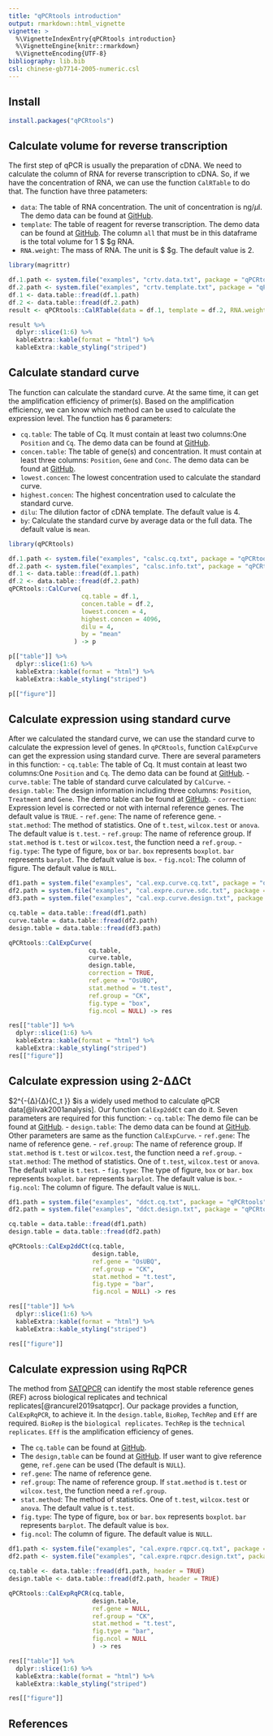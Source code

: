 ```yaml
---
title: "qPCRtools introduction"
output: rmarkdown::html_vignette
vignette: >
  %\VignetteIndexEntry{qPCRtools introduction}
  %\VignetteEngine{knitr::rmarkdown}
  %\VignetteEncoding{UTF-8}
bibliography: lib.bib
csl: chinese-gb7714-2005-numeric.csl
---
```


## Install

```r
install.packages("qPCRtools")
```

## Calculate volume for reverse transcription

The first step of qPCR is usually the preparation of cDNA. We need to calculate the column of RNA for reverse transcription to cDNA. So, if we have the concentration of RNA, we can use the function `CalRTable` to do that. The function have three patameters:

-   `data`: The table of RNA concentration. The unit of concentration is ng/$\mu$l. The demo data can be found at [GitHub](https://github.com/lixiang117423/qPCRtools/blob/main/CRAN/qPCRtools/inst/examples/crtv.data.txt).
-   `template`: The table of reagent for reverse transcription. The demo data can be found at [GitHub](https://github.com/lixiang117423/qPCRtools/blob/main/CRAN/qPCRtools/inst/examples/crtv.template.txt). The column `all` that must be in this dataframe is the total volume for 1 $ \mu$g RNA.
-   `RNA.weight`: The mass of RNA. The unit is $ \mu$g. The default value is 2.

```r
library(magrittr)

df.1.path <- system.file("examples", "crtv.data.txt", package = "qPCRtools")
df.2.path <- system.file("examples", "crtv.template.txt", package = "qPCRtools")
df.1 <- data.table::fread(df.1.path)
df.2 <- data.table::fread(df.2.path)
result <- qPCRtools::CalRTable(data = df.1, template = df.2, RNA.weight = 2)

result %>% 
  dplyr::slice(1:6) %>% 
  kableExtra::kable(format = "html") %>% 
  kableExtra::kable_styling("striped")
```

## Calculate standard curve

The function can calculate the standard curve. At the same time, it can get the amplification efficiency of primer(s). Based on the amplification efficiency, we can know which method can be used to calculate the expression level. The function has 6 parameters:

-   `cq.table`: The table of Cq. It must contain at least two columns:One `Position` and `Cq`. The demo data can be found at [GitHub](https://github.com/lixiang117423/qPCRtools/blob/main/CRAN/qPCRtools/inst/examples/calsc.cq.txt).
-   `concen.table`: The table of gene(s) and concentration. It must contain at least three columns: `Position`, `Gene` and `Conc`. The demo data can be found at [GitHub](https://github.com/lixiang117423/qPCRtools/blob/main/CRAN/qPCRtools/inst/examples/calsc.info.txt).
-   `lowest.concen`: The lowest concentration used to calculate the standard curve.
-   `highest.concen`: The highest concentration used to calculate the standard curve.
-   `dilu`: The dilution factor of cDNA template. The default value is 4.
-   `by`: Calculate the standard curve by average data or the full data. The default value is `mean`.

```r
library(qPCRtools)

df.1.path <- system.file("examples", "calsc.cq.txt", package = "qPCRtools")
df.2.path <- system.file("examples", "calsc.info.txt", package = "qPCRtools")
df.1 <- data.table::fread(df.1.path)
df.2 <- data.table::fread(df.2.path)
qPCRtools::CalCurve(
                    cq.table = df.1,
                    concen.table = df.2,
                    lowest.concen = 4,
                    highest.concen = 4096,
                    dilu = 4,
                    by = "mean"
                  ) -> p

p[["table"]] %>% 
  dplyr::slice(1:6) %>% 
  kableExtra::kable(format = "html") %>% 
  kableExtra::kable_styling("striped")

p[["figure"]]

```

## Calculate expression using standard curve
After we calculated the standard curve, we can use the standard curve to calculate the expression level of genes. In `qPCRtools`, function `CalExpCurve` can get the expression using standard curve. There are several parameters in this function:
- `cq.table`: The table of Cq. It must contain at least two columns:One `Position` and `Cq`. The demo data can be found at [GitHub](https://github.com/lixiang117423/qPCRtools/blob/main/CRAN/qPCRtools/inst/examples/cal.exp.curve.cq.csv).
- `curve.table`: The table of standard curve calculated by `CalCurve`.
- `design.table`: The design information including three columns: `Position`,	`Treatment` and	`Gene`. The demo table can be found at [GitHub](https://github.com/lixiang117423/qPCRtools/blob/main/CRAN/qPCRtools/inst/examples/cal.exp.curve.design.txt). 
- `correction`: Expression level is corrected or not with internal reference genes. The default value is `TRUE`.
- `ref.gene`: The name of reference gene.
- `stat.method`: The method of statistics. One of `t.test`, `wilcox.test` or `anova`. The default value is `t.test`.
- `ref.group`: The name of reference group. If `stat.method` is `t.test` or `wilcox.test`, the function need a `ref.group`.
- `fig.type`: The type of figure, `box` or `bar`. `box` represents `boxplot`. `bar` represents `barplot`. The default value is `box`.
- `fig.ncol`: The column of figure. The default value is `NULL`.



```r
df1.path = system.file("examples", "cal.exp.curve.cq.txt", package = "qPCRtools")
df2.path = system.file("examples", "cal.expre.curve.sdc.txt", package = "qPCRtools")
df3.path = system.file("examples", "cal.exp.curve.design.txt", package = "qPCRtools")

cq.table = data.table::fread(df1.path)
curve.table = data.table::fread(df2.path)
design.table = data.table::fread(df3.path)

qPCRtools::CalExpCurve(
                      cq.table,
                      curve.table,
                      design.table,
                      correction = TRUE,
                      ref.gene = "OsUBQ",
                      stat.method = "t.test",
                      ref.group = "CK",
                      fig.type = "box",
                      fig.ncol = NULL) -> res

res[["table"]] %>% 
  dplyr::slice(1:6) %>% 
  kableExtra::kable(format = "html") %>% 
  kableExtra::kable_styling("striped")
res[["figure"]]
```

## Calculate expression using 2-ΔΔCt
$2^{-{Δ}{Δ}{C_t }} $is a widely used method to calculate qPCR data[@livak2001analysis]. Our function `CalExp2ddCt` can do it. Seven parameters are required for this function:
- `cq.table`: The demo file can be found at [GitHub](https://github.com/lixiang117423/qPCRtools/blob/main/CRAN/qPCRtools/inst/examples/ddct.cq.txt).
- `design.table`: The demo data can be found at [GitHub](https://github.com/lixiang117423/qPCRtools/blob/main/CRAN/qPCRtools/inst/examples/ddct.design.txt).
Other parameters are same as the function `CalExpCurve`.
- `ref.gene`: The name of reference gene.
- `ref.group`: The name of reference group. If `stat.method` is `t.test` or `wilcox.test`, the function need a `ref.group`.
- `stat.method`: The method of statistics. One of `t.test`, `wilcox.test` or `anova`. The default value is `t.test`.
- `fig.type`: The type of figure, `box` or `bar`. `box` represents `boxplot`. `bar` represents `barplot`. The default value is `box`.
- `fig.ncol`: The column of figure. The default value is `NULL`.

```r
df1.path = system.file("examples", "ddct.cq.txt", package = "qPCRtools")
df2.path = system.file("examples", "ddct.design.txt", package = "qPCRtools")

cq.table = data.table::fread(df1.path)
design.table = data.table::fread(df2.path)

qPCRtools::CalExp2ddCt(cq.table,
                       design.table,
                       ref.gene = "OsUBQ",
                       ref.group = "CK",
                       stat.method = "t.test",
                       fig.type = "bar",
                       fig.ncol = NULL) -> res

res[["table"]] %>% 
  dplyr::slice(1:6) %>% 
  kableExtra::kable(format = "html") %>% 
  kableExtra::kable_styling("striped")

res[["figure"]]
```

## Calculate expression using RqPCR
The method from [SATQPCR](http://satqpcr.sophia.inra.fr/cgi/home.cgi) can identify the most stable reference genes (REF) across biological replicates and technical replicates[@rancurel2019satqpcr]. Our package provides a function, `CalExpRqPCR`, to achieve it. In the `design.table`, `BioRep`,	`TechRep` and `Eff` are required. `BioRep` is the `biological replicates`. `TechRep` is the `technical replicates`. `Eff` is the amplification efficiency of genes. 

- The `cq.table` can be found at [GitHub](https://github.com/lixiang117423/qPCRtools/blob/main/CRAN/qPCRtools/inst/examples/cal.expre.rqpcr.cq.txt). 
- The `design,table` can be found at [GitHub](https://github.com/lixiang117423/qPCRtools/blob/main/CRAN/qPCRtools/inst/examples/cal.expre.rqpcr.design.txt). If user want to give reference gene, `ref.gene` can be used (The default is `NULL`).
- `ref.gene`: The name of reference gene.
- `ref.group`: The name of reference group. If `stat.method` is `t.test` or `wilcox.test`, the function need a `ref.group`.
- `stat.method`: The method of statistics. One of `t.test`, `wilcox.test` or `anova`. The default value is `t.test`.
- `fig.type`: The type of figure, `box` or `bar`. `box` represents `boxplot`. `bar` represents `barplot`. The default value is `box`.
- `fig.ncol`: The column of figure. The default value is `NULL`.

```r
df1.path <- system.file("examples", "cal.expre.rqpcr.cq.txt", package = "qPCRtools")
df2.path <- system.file("examples", "cal.expre.rqpcr.design.txt", package = "qPCRtools")

cq.table <- data.table::fread(df1.path, header = TRUE)
design.table <- data.table::fread(df2.path, header = TRUE)

qPCRtools::CalExpRqPCR(cq.table,
                       design.table,
                       ref.gene = NULL,
                       ref.group = "CK",
                       stat.method = "t.test",
                       fig.type = "bar",
                       fig.ncol = NULL
                       ) -> res

res[["table"]] %>% 
  dplyr::slice(1:6) %>% 
  kableExtra::kable(format = "html") %>% 
  kableExtra::kable_styling("striped")

res[["figure"]]
```

## References
